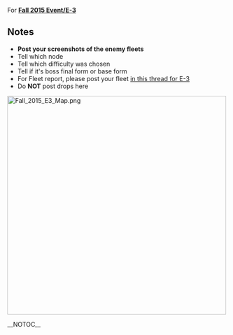 For '''[[Fall 2015 Event/E-3]]'''

==Notes==
* '''Post your screenshots of the enemy fleets'''
* Tell which node
* Tell which difficulty was chosen
* Tell if it's boss final form or base form
* For Fleet report, please post your fleet [[Thread:355316|in this thread for E-3]]
* Do '''NOT''' post drops here

<span style="font-weight:normal;">[[File:Fall_2015_E3_Map.png|500px]]</span>

<div class="mw-collapsible mw-collapsed">
{{:Fall 2015 Event/E-3/Enemy patterns}}
</div>
__NOTOC__<ac_metadata title="[Fall 2015 Event] E-3 - Enemy"> </ac_metadata>